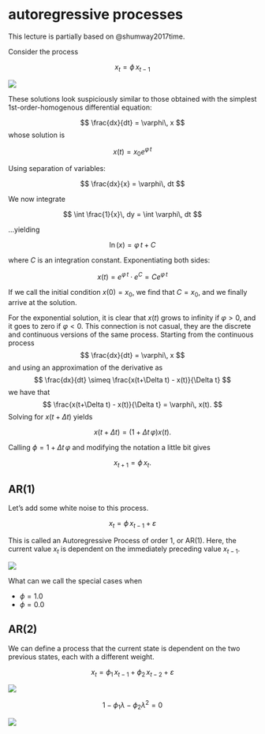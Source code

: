 # autoregressive processes

This lecture is partially based on @shumway2017time.

Consider the process

$$
x_{t} = \phi\,x_{t-1}
$$

![](AR1_deterministic.png)

These solutions look suspiciously similar to those obtained with the simplest 1st-order-homogenous differential equation:

$$
\frac{dx}{dt} = \varphi\, x
$$
whose solution is 

$$
x(t) = x_0 e^{\varphi\, t}
$$


::: {.column-margin}

Using separation of variables:

$$
\frac{dx}{x} = \varphi\, dt
$$

We now integrate

$$
\int \frac{1}{x}\, dy = \int \varphi\, dt
$$

...yielding

$$
\ln(x) = \varphi\, t + C
$$

where $C$ is an integration constant. Exponentiating both sides:

$$
x(t) = e^{\varphi\, t}\cdot e^C = C e^{\varphi\, t}
$$

If we call the initial condition $x(0)=x_0$, we find that $C=x_0$, and we finally arrive at the solution.
:::

For the exponential solution, it is clear that $x(t)$ grows to infinity if $\varphi>0$, and it goes to zero if $\varphi<0$. This connection is not casual, they are the discrete and continuous versions of the same process. Starting from the continuous process
$$
\frac{dx}{dt} = \varphi\, x
$$
and using an approximation of the derivative as
$$
\frac{dx}{dt} \simeq \frac{x(t+\Delta t) - x(t)}{\Delta t}
$$
we have that
$$
\frac{x(t+\Delta t) - x(t)}{\Delta t} =  \varphi\, x(t).
$$
Solving for $x(t+\Delta t)$ yields

$$
x(t+\Delta t) = (1 + \Delta t\,\varphi)x(t).
$$

Calling $\phi=1 + \Delta t\,\varphi$ and modifying the notation a little bit gives

$$
x_{t+1} = \phi\,x_{t}.
$$


## AR(1)

Let's add some white noise to this process.

$$
x_{t} = \phi\,x_{t-1} + \varepsilon
$$

This is called an Autoregressive Process of order 1, or AR(1). Here, the current value $x_{t}$ is dependent on the immediately preceding value $x_{t-1}$.

![](AR1.png)

What can we call the special cases when

* $\phi=1.0$
* $\phi=0.0$

## AR(2)

We can define a process that the current state is dependent on the two previous states, each with a different weight.

$$
x_{t} = \phi_1\,x_{t-1} + \phi_2\,x_{t-2} + \varepsilon
$$

![](AR2.png)

$$
1 - \phi_1 \lambda - \phi_2 \lambda^2 = 0
$$

![](AR2_complex_plane.png)